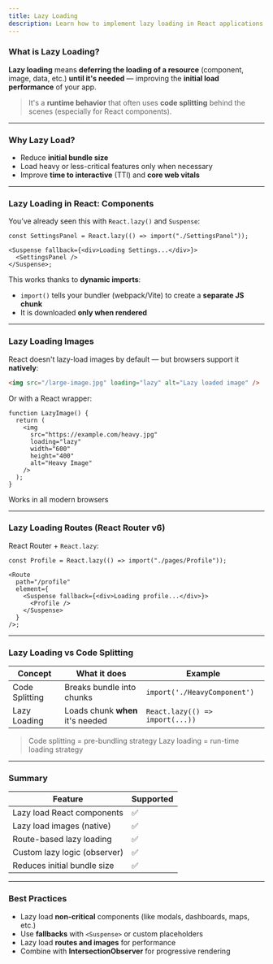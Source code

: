 ```yaml
---
title: Lazy Loading
description: Learn how to implement lazy loading in React applications to optimize performance by loading components only when needed.
---
```


### What is Lazy Loading?

**Lazy loading** means **deferring the loading of a resource** (component, image, data, etc.) **until it's needed** — improving the **initial load performance** of your app.

> It's a **runtime behavior** that often uses **code splitting** behind the scenes (especially for React components).

---

### Why Lazy Load?

- Reduce **initial bundle size**
- Load heavy or less-critical features only when necessary
- Improve **time to interactive** (TTI) and **core web vitals**

---

### Lazy Loading in React: Components

You’ve already seen this with `React.lazy()` and `Suspense`:

```tsx
const SettingsPanel = React.lazy(() => import("./SettingsPanel"));

<Suspense fallback={<div>Loading Settings...</div>}>
  <SettingsPanel />
</Suspense>;
```

This works thanks to **dynamic imports**:

- `import()` tells your bundler (webpack/Vite) to create a **separate JS chunk**
- It is downloaded **only when rendered**

---

### Lazy Loading Images

React doesn't lazy-load images by default — but browsers support it **natively**:

```html
<img src="/large-image.jpg" loading="lazy" alt="Lazy loaded image" />
```

Or with a React wrapper:

```tsx
function LazyImage() {
  return (
    <img
      src="https://example.com/heavy.jpg"
      loading="lazy"
      width="600"
      height="400"
      alt="Heavy Image"
    />
  );
}
```

Works in all modern browsers

---

### Lazy Loading Routes (React Router v6)

React Router + `React.lazy`:

```tsx
const Profile = React.lazy(() => import("./pages/Profile"));

<Route
  path="/profile"
  element={
    <Suspense fallback={<div>Loading profile...</div>}>
      <Profile />
    </Suspense>
  }
/>;
```

---

### Lazy Loading vs Code Splitting

| Concept        | What it does                     | Example                         |
| -------------- | -------------------------------- | ------------------------------- |
| Code Splitting | Breaks bundle into chunks        | `import('./HeavyComponent')`    |
| Lazy Loading   | Loads chunk **when** it's needed | `React.lazy(() => import(...))` |

> Code splitting = pre-bundling strategy
> Lazy loading = run-time loading strategy

---

### Summary

| Feature                      | Supported |
| ---------------------------- | --------- |
| Lazy load React components   | ✅        |
| Lazy load images (native)    | ✅        |
| Route-based lazy loading     | ✅        |
| Custom lazy logic (observer) | ✅        |
| Reduces initial bundle size  | ✅        |

---

### Best Practices

- Lazy load **non-critical** components (like modals, dashboards, maps, etc.)
- Use **fallbacks** with `<Suspense>` or custom placeholders
- Lazy load **routes and images** for performance
- Combine with **IntersectionObserver** for progressive rendering
